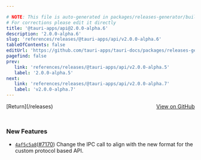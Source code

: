 ```yaml
---

# NOTE: This file is auto-generated in packages/releases-generator/build.ts
# For corrections please edit it directly
title: '@tauri-apps/api@2.0.0-alpha.6'
description: '2.0.0-alpha.6'
slug: 'references/releases/@tauri-apps/api/v2.0.0-alpha.6'
tableOfContents: false
editUrl: 'https://github.com/tauri-apps/tauri-docs/packages/releases-generator/build.ts'
pagefind: false
prev:
   link: 'references/releases/@tauri-apps/api/v2.0.0-alpha.5'
   label: '2.0.0-alpha.5'
next:
   link: 'references/releases/@tauri-apps/api/v2.0.0-alpha.7'
   label: 'v2.0.0-alpha.7'
---
```


<div style="margin-bottom:3rem; display: flex; justify-content: space-between; align-items: center"><span>[Return](/releases)</span><span><a href="https://github.com/tauri-apps/tauri/releases/tag/@tauri-apps/api-v2.0.0-alpha.6">View on GitHub</a></span></div>

### New Features

- [`4af5c5a8`](https://www.github.com/tauri-apps/tauri/commit/4af5c5a8293263c16f8a65e8d232f2de52f41701)([#7170](https://www.github.com/tauri-apps/tauri/pull/7170)) Change the IPC call to align with the new format for the custom protocol based API.

